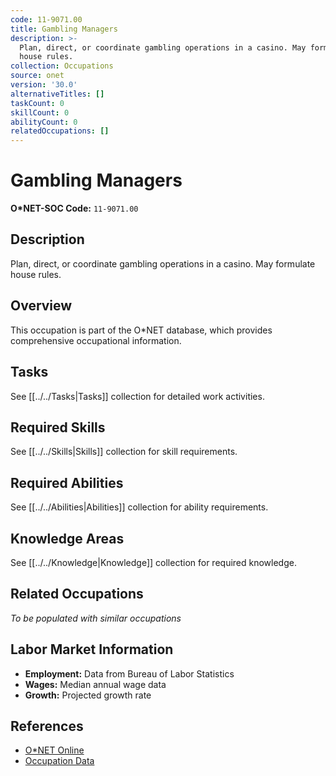 ```yaml
---
code: 11-9071.00
title: Gambling Managers
description: >-
  Plan, direct, or coordinate gambling operations in a casino. May formulate
  house rules.
collection: Occupations
source: onet
version: '30.0'
alternativeTitles: []
taskCount: 0
skillCount: 0
abilityCount: 0
relatedOccupations: []
---
```

# Gambling Managers

**O*NET-SOC Code:** `11-9071.00`

## Description

Plan, direct, or coordinate gambling operations in a casino. May formulate house rules.

## Overview

This occupation is part of the O*NET database, which provides comprehensive occupational information.

## Tasks

See [[../../Tasks|Tasks]] collection for detailed work activities.

## Required Skills

See [[../../Skills|Skills]] collection for skill requirements.

## Required Abilities

See [[../../Abilities|Abilities]] collection for ability requirements.

## Knowledge Areas

See [[../../Knowledge|Knowledge]] collection for required knowledge.

## Related Occupations

*To be populated with similar occupations*

## Labor Market Information

- **Employment:** Data from Bureau of Labor Statistics
- **Wages:** Median annual wage data
- **Growth:** Projected growth rate

## References

- [O*NET Online](https://www.onetonline.org/link/summary/11-9071.00)
- [Occupation Data](https://www.onetcenter.org/)
